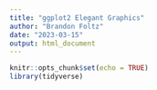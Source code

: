 ```yaml
---
title: "ggplot2 Elegant Graphics"
author: "Brandon Foltz"
date: "2023-03-15"
output: html_document
---
```


```r
knitr::opts_chunk$set(echo = TRUE)
library(tidyverse)
```
